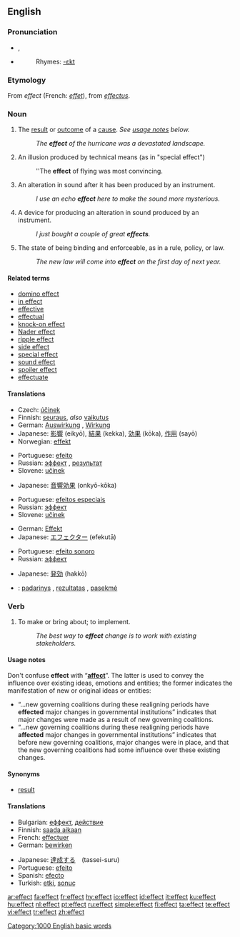 {{wikipedia}}
==English==

{{rank|road|husband|blockquote|552|effect|wanted|probably|especially}}

===Pronunciation===
*{{IPA|/ɪˈfɛkt/}}, {{SAMPA|/I"fEkt/}}
*{{audio|en-us-effect.ogg|Audio (US)}}
*:Rhymes: [[Rhymes:English:-ɛkt|-ɛkt]]

===Etymology===
From {{OF.}} ''effect'' (French: ''[[effet]]''), from {{L.}} ''[[effectus]]''.

===Noun===
{{en-noun}}

# The [[result]] or [[outcome]] of a [[cause]].  ''See [[#Usage notes|usage notes]] below.''
#:''The '''effect''' of the hurricane was a devastated landscape.''
# {{film}} An illusion produced by technical means (as in "special effect")
#:''The '''effect''' of flying was most convincing.
# {{soundeng}} An alteration in sound after it has been produced by an instrument.
#: ''I use an echo '''effect''' here to make the sound more mysterious.''
# {{soundeng}} A device for producing an alteration in sound produced by an instrument.
#: ''I just bought a couple of great '''effects'''.''
# The state of being binding and enforceable, as in a rule, policy, or law.
#:''The new law will come into '''effect''' on the first day of next year.''

====Related terms====
*[[domino effect]]
*[[in effect]]
*[[effective]]
*[[effectual]]
*[[knock-on effect]]
*[[Nader effect]]
*[[ripple effect]]
*[[side effect]]
*[[special effect]]
*[[sound effect]]
*[[spoiler effect]]
*[[effectuate]]

====Translations====
{{trans-top|the result of an action}}
*Czech: [[účinek]] {{m}}
*Finnish: [[seuraus]], ''also'' [[vaikutus]]
*German: [[Auswirkung]] {{f}}, [[Wirkung]] {{f}}
*Japanese: [[影響]] (eikyō), [[結果]] (kekka), [[効果]] (kōka), [[作用]] (sayō)
*Norwegian: [[effekt]] {{m}}
{{trans-mid}}
*Portuguese: [[efeito]] {{m}}
*Russian: [[эффект]] {{m}}, [[результат]] {{m}}
*Slovene: [[učinek]] {{m}}
{{trans-bottom}}

{{trans-top|movie and television industries term}}
*Japanese: [[音響効果]] (onkyō-kōka)
{{trans-mid}}
*Portuguese: [[efeitos especiais]] {{m}}
*Russian: [[эффект]] {{m}}
*Slovene: [[učinek]] {{m}}
{{trans-bottom}}

{{trans-top|sound engineering and production term}}
*German: [[Effekt]] {{m}}
*Japanese: [[エフェクター]] (efekutā)
{{trans-mid}}
*Portuguese: [[efeito sonoro]] {{m}}
*Russian: [[эффект]] {{m}}
{{trans-bottom}}

{{trans-top|state of being binding and enforceable}}
*Japanese: [[発効]] (hakkō)
{{trans-mid}}
{{trans-bottom}}

{{checktrans-top}}
*{{ttbc|Lithuanian}}: [[padarinys]] {{m}}, [[rezultatas]] {{m}}, [[pasekmė]] {{f}}
{{checktrans-bottom}}

===Verb===
{{en-verb}}

# To make or bring about; to implement.
#:''The best way to '''effect''' change is to work with existing stakeholders.''

====Usage notes====
Don't confuse '''effect''' with “'''[[affect]]'''”.  The latter is used to convey the influence over existing ideas, emotions and entities; the former indicates the manifestation of new or original ideas or entities:
* “...new governing coalitions during these realigning periods have '''effected''' major changes in governmental institutions” indicates that major changes were made as a result of new governing coalitions.
* “...new governing coalitions during these realigning periods have '''affected''' major changes in governmental institutions” indicates that before new governing coalitions, major changes were in place, and that the new governing coalitions had some influence over these existing changes.

====Synonyms====
* [[result]]

====Translations====
{{trans-top|to make or bring about; to implement}}
*Bulgarian: [[еффект]], [[действие]]
*Finnish: [[saada aikaan]]
*French: [[effectuer]]
*German: [[bewirken]]
{{trans-mid}}
*Japanese: [[達成する]]　(tassei-suru)
*Portuguese: [[efeito]]
*Spanish: [[efecto]]
*Turkish: [[etki]], [[sonuç]]
{{trans-bottom}}

[[Category:1000 English basic words]]

[[ar:effect]]
[[fa:effect]]
[[fr:effect]]
[[hy:effect]]
[[io:effect]]
[[id:effect]]
[[it:effect]]
[[ku:effect]]
[[hu:effect]]
[[nl:effect]]
[[pt:effect]]
[[ru:effect]]
[[simple:effect]]
[[fi:effect]]
[[ta:effect]]
[[te:effect]]
[[vi:effect]]
[[tr:effect]]
[[zh:effect]]